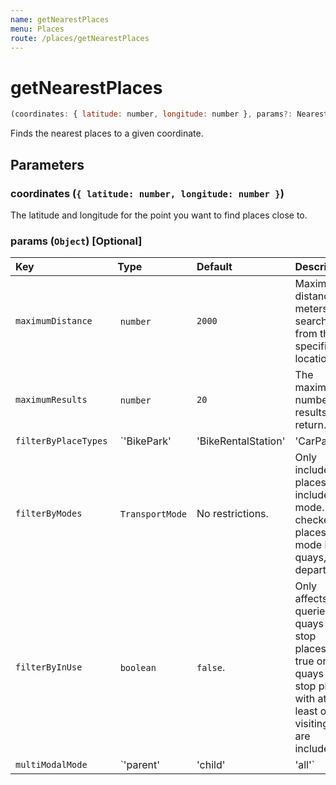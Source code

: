 ```yaml
---
name: getNearestPlaces
menu: Places
route: /places/getNearestPlaces
---
```


# getNearestPlaces

```javascript
(coordinates: { latitude: number, longitude: number }, params?: NearestPlacesParams) => Promise<Array<NearestPlace>>
```

Finds the nearest places to a given coordinate.

## Parameters

### coordinates (`{ latitude: number, longitude: number }`)
The latitude and longitude for the point you want to find places close to.

### params (`Object`) [Optional]

| Key                      | Type           | Default      | Description |
|:-------------------------|:---------------|:-------------|:------------|
| `maximumDistance`        | `number`       | `2000`       | Maximum distance (in meters) to search for from the specified location. |
| `maximumResults`         | `number`       | `20`         | The maximum number of results to return. |
| `filterByPlaceTypes`     | `'BikePark' | 'BikeRentalStation' | 'CarPark' | 'Quay' | 'StopPlace'` | No restrictions. | Only include places of given types if set. |
| `filterByModes`          | `TransportMode` | No restrictions. | Only include places that include this mode. Only checked for places with mode i.e. quays, departures. |
| `filterByInUse`          | `boolean` | `false`. | Only affects queries for quays and stop places. If true only quays and stop places with at least one visiting line are included. |
| `multiModalMode`          | `'parent' | 'child' | 'all'` | `'parent'`. | MultiModalMode for query. To control whether multi modal parent stop places, their mono modal children or both are included in the response. Does not affect mono modal stop places that do not belong to a multi modal stop place. Only applicable for placeType StopPlace |
